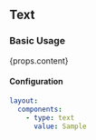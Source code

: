 
## Text

### Basic Usage

<Text>{props.content}</Text>

#### Configuration

```yaml
layout:
  components:
    - type: text
      value: Sample
```
